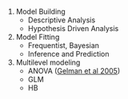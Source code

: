 1. Model Building
   * Descriptive Analysis
   * Hypothesis Driven Analysis
4. Model Fitting 
   * Frequentist, Bayesian
   * Inference and Prediction
6. Multilevel modeling
   * ANOVA ([Gelman et al 2005](https://projecteuclid.org/download/pdfview_1/euclid.aos/1112967698))
   * GLM
   * HB
